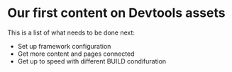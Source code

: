 
# Our first content on Devtools assets

This is a list of what needs to be done next:

- Set up framework configuration
- Get more content and pages connected
- Get up to speed with different BUILD condifuration